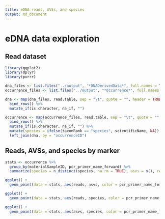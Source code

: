 ```yaml
---
title: eDNA reads, AVSs, and species
output: md_document
---
```


# eDNA data exploration

## Read dataset

```r
library(ggplot2)
library(dplyr)
library(purrr)

dna_files <- list.files("../output", "*DNADerivedData*", full.names = TRUE)
occurrence_files <- list.files("../output", "*Occurrence*", full.names = TRUE)

dna <- map(dna_files, read.table, sep = "\t", quote = "", header = TRUE) %>%
  bind_rows() %>%
  mutate_if(is.character, na_if, "")

occurrence <- map(occurrence_files, read.table, sep = "\t", quote = "", header = TRUE) %>%
  bind_rows() %>%
  mutate_if(is.character, na_if, "") %>%
  mutate(species = ifelse(taxonRank == "species", scientificName, NA)) %>%
  left_join(dna, by = "occurrenceID")
```

## Reads, AVSs, and species by marker

```r
stats <- occurrence %>%
  group_by(materialSampleID, pcr_primer_name_forward) %>%
  summarize(species = n_distinct(species, na.rm = TRUE), asvs = n(), reads = sum(organismQuantity))

ggplot() +
  geom_point(data = stats, aes(reads, asvs, color = pcr_primer_name_forward))

ggplot() +
  geom_point(data = stats, aes(reads, species, color = pcr_primer_name_forward))

ggplot() +
  geom_point(data = stats, aes(asvs, species, color = pcr_primer_name_forward))
```
